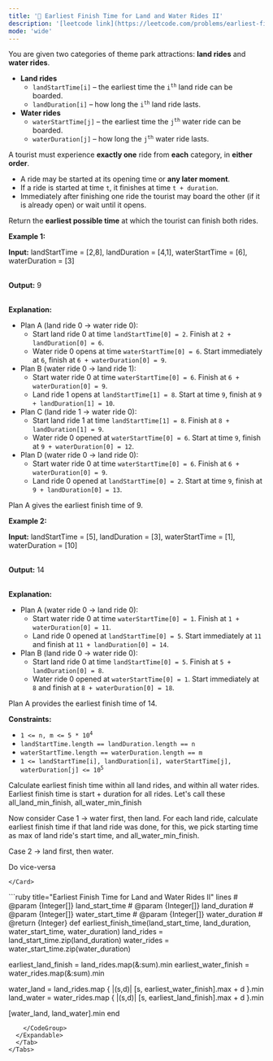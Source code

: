 ```yaml
---
title: '🧀 Earliest Finish Time for Land and Water Rides II'
description: '[leetcode link](https://leetcode.com/problems/earliest-finish-time-for-land-and-water-rides-ii/description/)'
mode: 'wide'
---
```

<Tabs>
  <Tab title="Question" icon="circle-question" iconType="regular">
    <Card>
      <p data-end="143" data-start="53">You are given two categories of theme park attractions: <strong data-end="122" data-start="108">land rides</strong> and <strong data-end="142" data-start="127">water rides</strong>.</p>  <ul>  <li data-end="163" data-start="147"><strong data-end="161" data-start="147">Land rides</strong>   <ul>   <li data-end="245" data-start="168"><code data-end="186" data-start="168">landStartTime[i]</code> &ndash; the earliest time the <code>i<sup>th</sup></code> land ride can be boarded.</li>   <li data-end="306" data-start="250"><code data-end="267" data-start="250">landDuration[i]</code> &ndash; how long the <code>i<sup>th</sup></code> land ride lasts.</li>  </ul>  </li>  <li><strong data-end="325" data-start="310">Water rides</strong>  <ul>   <li><code data-end="351" data-start="332">waterStartTime[j]</code> &ndash; the earliest time the <code>j<sup>th</sup></code> water ride can be boarded.</li>   <li><code data-end="434" data-start="416">waterDuration[j]</code> &ndash; how long the <code>j<sup>th</sup></code> water ride lasts.</li>  </ul>  </li> </ul>  <p data-end="569" data-start="476">A tourist must experience <strong data-end="517" data-start="502">exactly one</strong> ride from <strong data-end="536" data-start="528">each</strong> category, in <strong data-end="566" data-start="550">either order</strong>.</p>  <ul>  <li data-end="641" data-start="573">A ride may be started at its opening time or <strong data-end="638" data-start="618">any later moment</strong>.</li>  <li data-end="715" data-start="644">If a ride is started at time <code data-end="676" data-start="673">t</code>, it finishes at time <code data-end="712" data-start="698">t + duration</code>.</li>  <li data-end="834" data-start="718">Immediately after finishing one ride the tourist may board the other (if it is already open) or wait until it opens.</li> </ul>  <p data-end="917" data-start="836">Return the <strong data-end="873" data-start="847">earliest possible time</strong> at which the tourist can finish both rides.</p>   <p><strong class="example">Example 1:</strong></p>  <div class="example-block"> <p><strong>Input:</strong> <span class="example-io">landStartTime = [2,8], landDuration = [4,1], waterStartTime = [6], waterDuration = [3]</span></p>  <p><br/> <strong>Output:</strong> <span class="example-io">9</span></p>  <p><br/> <strong>Explanation:</strong>​​​​​​​</p>  <ul>  <li data-end="181" data-start="145">Plan A (land ride 0 &rarr; water ride 0):  <ul>   <li data-end="272" data-start="186">Start land ride 0 at time <code data-end="234" data-start="212">landStartTime[0] = 2</code>. Finish at <code data-end="271" data-start="246">2 + landDuration[0] = 6</code>.</li>   <li data-end="392" data-start="277">Water ride 0 opens at time <code data-end="327" data-start="304">waterStartTime[0] = 6</code>. Start immediately at <code data-end="353" data-start="350">6</code>, finish at <code data-end="391" data-start="365">6 + waterDuration[0] = 9</code>.</li>  </ul>  </li>  <li data-end="432" data-start="396">Plan B (water ride 0 &rarr; land ride 1):  <ul>   <li data-end="526" data-start="437">Start water ride 0 at time <code data-end="487" data-start="464">waterStartTime[0] = 6</code>. Finish at <code data-end="525" data-start="499">6 + waterDuration[0] = 9</code>.</li>   <li data-end="632" data-start="531">Land ride 1 opens at <code data-end="574" data-start="552">landStartTime[1] = 8</code>. Start at time <code data-end="593" data-start="590">9</code>, finish at <code data-end="631" data-start="605">9 + landDuration[1] = 10</code>.</li>  </ul>  </li>  <li data-end="672" data-start="636">Plan C (land ride 1 &rarr; water ride 0):  <ul>   <li data-end="763" data-start="677">Start land ride 1 at time <code data-end="725" data-start="703">landStartTime[1] = 8</code>. Finish at <code data-end="762" data-start="737">8 + landDuration[1] = 9</code>.</li>   <li data-end="873" data-start="768">Water ride 0 opened at <code data-end="814" data-start="791">waterStartTime[0] = 6</code>. Start at time <code data-end="833" data-start="830">9</code>, finish at <code data-end="872" data-start="845">9 + waterDuration[0] = 12</code>.</li>  </ul>  </li>  <li data-end="913" data-start="877">Plan D (water ride 0 &rarr; land ride 0):  <ul>   <li data-end="1007" data-start="918">Start water ride 0 at time <code data-end="968" data-start="945">waterStartTime[0] = 6</code>. Finish at <code data-end="1006" data-start="980">6 + waterDuration[0] = 9</code>.</li>   <li data-end="1114" data-start="1012">Land ride 0 opened at <code data-end="1056" data-start="1034">landStartTime[0] = 2</code>. Start at time <code data-end="1075" data-start="1072">9</code>, finish at <code data-end="1113" data-start="1087">9 + landDuration[0] = 13</code>.</li>  </ul>  </li> </ul>  <p data-end="1161" data-is-last-node="" data-is-only-node="" data-start="1116">Plan A gives the earliest finish time of 9.</p> </div>  <p><strong class="example">Example 2:</strong></p>  <div class="example-block"> <p><strong>Input:</strong> <span class="example-io">landStartTime = [5], landDuration = [3], waterStartTime = [1], waterDuration = [10]</span></p>  <p><br/> <strong>Output:</strong> <span class="example-io">14</span></p>  <p><br/> <strong>Explanation:</strong>​​​​​​​</p>  <ul data-end="1589" data-start="1086">  <li data-end="1124" data-start="1088">Plan A (water ride 0 &rarr; land ride 0):  <ul>   <li data-end="1219" data-start="1129">Start water ride 0 at time <code data-end="1179" data-start="1156">waterStartTime[0] = 1</code>. Finish at <code data-end="1218" data-start="1191">1 + waterDuration[0] = 11</code>.</li>   <li data-end="1338" data-start="1224">Land ride 0 opened at <code data-end="1268" data-start="1246">landStartTime[0] = 5</code>. Start immediately at <code data-end="1295" data-start="1291">11</code> and finish at <code data-end="1337" data-start="1310">11 + landDuration[0] = 14</code>.</li>  </ul>  </li>  <li data-end="1378" data-start="1342">Plan B (land ride 0 &rarr; water ride 0):  <ul>   <li data-end="1469" data-start="1383">Start land ride 0 at time <code data-end="1431" data-start="1409">landStartTime[0] = 5</code>. Finish at <code data-end="1468" data-start="1443">5 + landDuration[0] = 8</code>.</li>   <li data-end="1589" data-start="1474">Water ride 0 opened at <code data-end="1520" data-start="1497">waterStartTime[0] = 1</code>. Start immediately at <code data-end="1546" data-start="1543">8</code> and finish at <code data-end="1588" data-start="1561">8 + waterDuration[0] = 18</code>.</li>  </ul>  </li> </ul>  <p data-end="1640" data-is-last-node="" data-is-only-node="" data-start="1591">Plan A provides the earliest finish time of 14.<strong>​​​​​​​</strong></p> </div>   <p><strong>Constraints:</strong></p>  <ul>  <li data-end="38" data-start="16"><code data-end="36" data-start="16">1 &lt;= n, m &lt;= 5 * 10<sup>4</sup></code></li>  <li data-end="93" data-start="41"><code data-end="91" data-start="41">landStartTime.length == landDuration.length == n</code></li>  <li data-end="150" data-start="96"><code data-end="148" data-start="96">waterStartTime.length == waterDuration.length == m</code></li>  <li data-end="237" data-start="153"><code data-end="235" data-start="153">1 &lt;= landStartTime[i], landDuration[i], waterStartTime[j], waterDuration[j] &lt;= 10<sup>5</sup></code></li> </ul> 
    </Card>
  </Tab>
  <Tab title="Solution" icon="lightbulb" iconType="regular" >
    <Card>
      Calculate earliest finish time within all land rides, and within all water rides. Earliest finish time is start + duration for all rides. Let's call these all_land_min_finish, all_water_min_finish

Now consider
Case 1 -&gt; water first, then land. 
For each land ride, calculate earliest finish time if that land ride was done, for this, we pick starting time as max of land ride's start time, and all_water_min_finish. 

Case 2 -&gt; land first, then water.

Do vice-versa

    </Card>
  <Expandable title="code">
    <CodeGroup dropdown>
```ruby title="Earliest Finish Time for Land and Water Rides II" lines
# @param {Integer[]} land_start_time
# @param {Integer[]} land_duration
# @param {Integer[]} water_start_time
# @param {Integer[]} water_duration
# @return {Integer}
def earliest_finish_time(land_start_time, land_duration, water_start_time, water_duration)
  land_rides = land_start_time.zip(land_duration)
  water_rides = water_start_time.zip(water_duration)
  
  earliest_land_finish = land_rides.map(&:sum).min
  earliest_water_finish = water_rides.map(&:sum).min

  water_land = land_rides.map { |(s,d)| [s, earliest_water_finish].max + d }.min
  land_water = water_rides.map { |(s,d)| [s, earliest_land_finish].max + d }.min

  [water_land, land_water].min
end
```
    </CodeGroup>
  </Expandable>
  </Tab>
</Tabs>